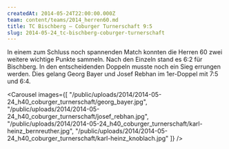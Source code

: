 ```yaml
---
createdAt: 2014-05-24T22:00:00.000Z
team: content/teams/2014_herren60.md
title: TC Bischberg – Coburger Turnerschaft 9:5
slug: 2014-05-24_tc-bischberg-coburger-turnerschaft
---
```

In einem zum Schluss noch spannenden Match konnten die Herren 60 zwei weitere wichtige Punkte sammeln.
Nach den Einzeln stand es 6:2 für Bischberg.
In den entscheidenden Doppeln musste noch ein Sieg errungen werden.
Dies gelang Georg Bayer und Josef Rebhan im 1er-Doppel mit 7:5 und 6:4.

<Carousel images={[
  "/public/uploads/2014/2014-05-24_h40_coburger_turnerschaft/georg_bayer.jpg",
  "/public/uploads/2014/2014-05-24_h40_coburger_turnerschaft/josef_rebhan.jpg",
  "/public/uploads/2014/2014-05-24_h40_coburger_turnerschaft/karl-heinz_bernreuther.jpg",
  "/public/uploads/2014/2014-05-24_h40_coburger_turnerschaft/karl-heinz_knoblach.jpg"
]} />